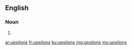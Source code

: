 ==English==

===Noun===
{{head|en}}

# {{plural of|upsilon}}

[[ar:upsilons]]
[[fr:upsilons]]
[[ku:upsilons]]
[[mg:upsilons]]
[[my:upsilons]]